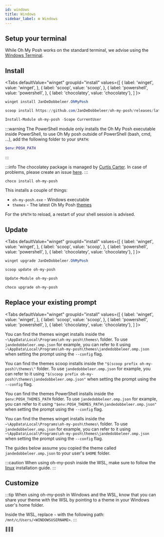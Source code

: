 ```yaml
---
id: windows
title: Windows
sidebar_label: ⊞ Windows
---
```



## Setup your terminal

While Oh My Posh works on the standard terminal, we advise using the [Windows Terminal][wt].

## Install

<Tabs
  defaultValue="winget"
  groupId="install"
  values={[
    { label: 'winget', value: 'winget', },
    { label: 'scoop', value: 'scoop', },
    { label: 'powershell', value: 'powershell', },
    { label: 'chocolatey', value: 'chocolatey'},
  ]
}>
<TabItem value="winget">

```powershell
winget install JanDeDobbeleer.OhMyPosh
```

</TabItem>
<TabItem value="scoop">

```powershell
scoop install https://github.com/JanDeDobbeleer/oh-my-posh/releases/latest/download/oh-my-posh.json
```

</TabItem>
<TabItem value="powershell">

```powershell
Install-Module oh-my-posh -Scope CurrentUser
```

:::warning
The PowerShell module only installs the Oh My Posh executable inside PowerShell, to use Oh My posh outside of PowerShell
(bash, cmd, ...), add the following folder to your `$PATH`:

```powershell
$env:POSH_PATH
```
:::

</TabItem>
<TabItem value="chocolatey">

:::info
The chocolatey package is managed by [Curtis Carter][cc]. In case of problems, please create an issue [here][cc-choco].
:::

```powershell
choco install oh-my-posh
```

</TabItem>
</Tabs>

This installs a couple of things:

- `oh-my-posh.exe` - Windows executable
- `themes` - The latest Oh My Posh [themes][themes]

For the `$PATH` to reload, a restart of your shell session is advised.

## Update

<Tabs
  defaultValue="winget"
  groupId="install"
  values={[
    { label: 'winget', value: 'winget', },
    { label: 'scoop', value: 'scoop', },
    { label: 'powershell', value: 'powershell', },
    { label: 'chocolatey', value: 'chocolatey'},
  ]
}>
<TabItem value="winget">

```powershell
winget upgrade JanDeDobbeleer.OhMyPosh
```

</TabItem>
<TabItem value="scoop">

```powershell
scoop update oh-my-posh
```

</TabItem>
<TabItem value="powershell">

```powershell
Update-Module oh-my-posh
```

</TabItem>
<TabItem value="chocolatey">

```powershell
choco upgrade oh-my-posh
```

</TabItem>
</Tabs>

## Replace your existing prompt

<Tabs
  defaultValue="winget"
  groupId="install"
  values={[
    { label: 'winget', value: 'winget', },
    { label: 'scoop', value: 'scoop', },
    { label: 'powershell', value: 'powershell', },
    { label: 'chocolatey', value: 'chocolatey'},
  ]
}>
<TabItem value="winget">

You can find the themes winget installs inside the `~\AppData\Local\Programs\oh-my-posh\themes\` folder.
To use `jandedobbeleer.omp.json` for example, you can refer to it using `~\AppData\Local\Programs\oh-my-posh\themes\jandedobbeleer.omp.json`
when setting the prompt using the `--config` flag.

</TabItem>
<TabItem value="scoop">

You can find the themes scoop installs inside the `"$(scoop prefix oh-my-posh)\themes\"` folder.
To use `jandedobbeleer.omp.json` for example, you can refer to it using `"$(scoop prefix oh-my-posh)\themes\jandedobbeleer.omp.json"`
when setting the prompt using the `--config` flag.

</TabItem>
<TabItem value="powershell">

You can find the themes PowerShell installs inside the `$env:POSH_THEMES_PATH` folder.
To use `jandedobbeleer.omp.json` for example, you can refer to it using `"$env:POSH_THEMES_PATH\jandedobbeleer.omp.json"`
when setting the prompt using the `--config` flag.

</TabItem>
<TabItem value="chocolatey">

You can find the themes winget installs inside the `~\AppData\Local\Programs\oh-my-posh\themes\` folder.
To use `jandedobbeleer.omp.json` for example, you can refer to it using `~\AppData\Local\Programs\oh-my-posh\themes\jandedobbeleer.omp.json`
when setting the prompt using the `--config` flag.

</TabItem>
</Tabs>

The guides below assume you copied the theme called `jandedobbeleer.omp.json` to your user's `$HOME` folder.

:::caution
When using oh-my-posh inside the WSL, make sure to follow the [linux](linux) installation guide.
:::

<Shells />

## Customize

<Customize />

:::tip
When using oh-my-posh in Windows and the WSL, know that you can share your theme with the WSL by pointing to a theme in your
Windows user's home folder.

Inside the WSL, replace `~` with the following path: `/mnt/c/Users/<WINDOWSUSERNAME>`.
:::

<CustomizeCmd />

🎉🎉🎉

[scoop]: https://scoop.sh/
[wt]: https://github.com/microsoft/terminal
[powershell]: https://www.powershellgallery.com/packages/oh-my-posh
[cc]: https://github.com/digitalcoyote
[cc-choco]: https://github.com/digitalcoyote/chocolatey-packages/tree/master/oh-my-posh
[linux]: https://ohmyposh.dev/docs/linux
[themes]: https://ohmyposh.dev/docs/themes
